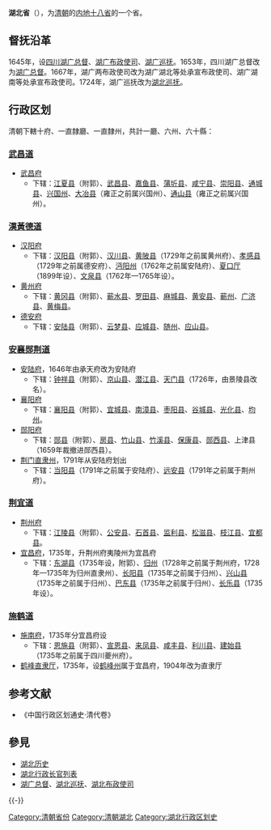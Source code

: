 {{Infobox Former Subdivision
|native_name = 
|conventional_long_name = 湖北省
|common_name = 鄂
|subdivision = [[清朝行政区划|省]]
|nation = {{QING}}
|year_start = 1645年
|event_start = 
|date_start = 
|year_end = 1911年
|event_end = 
|date_end = 
|p1 = 湖广承宣布政使司
|flag_p1 = 
|s1 = 湖北省 (中华民国)
|flag_s1 = Flag of the Republic of China 1912-1928.svg
|image_flag = 
|image_coat = 
|image_map = Qing Dynasty Hubei map 1911.svg
|image_map_caption = 1911年湖北省的範圍
|capital = [[武昌府|武昌府]]
|common_languages       = 
|stat_year1             = 
|stat_area1             = 
|stat_pop1              = 
|today ={{CHN}}[[湖北省|湖北省]]
}}
{{Contains Manchu text}}
'''湖北省'''（{{lang-mnc|ᡥᡡᠪᡝ <br>ᡤᠣᠯᠣ|v=hūbe golo}}），为[[清朝|清朝]]的[[内地十八省|内地十八省]]的一个省。
==督抚沿革==
1645年，设[[湖广总督|四川湖广总督]]、[[湖广布政使司|湖广布政使司]]、[[湖广巡抚|湖广巡抚]]。1653年，四川湖广总督改为[[湖广总督|湖广总督]]。1667年，湖广两布政使司改为湖广湖北等处承宣布政使司、湖广湖南等处承宣布政使司。1724年，湖广巡抚改为[[湖北巡抚|湖北巡抚]]。
==行政区划==
清朝下轄十府、一直隸廳、一直隸州，共計一廳、六州、六十縣：
===[[武昌道|武昌道]]===
*[[武昌府|武昌府]]
**下辖：[[江夏县|江夏县]]（附郭）、[[武昌县|武昌县]]、[[嘉鱼县|嘉鱼县]]、[[蒲圻县|蒲圻县]]、[[咸宁县|咸宁县]]、[[崇阳县|崇阳县]]、[[通城县|通城县]]、[[兴国州|兴国州]]、[[大冶县|大冶县]]（雍正之前属兴国州）、[[通山县|通山县]]（雍正之前属兴国州）。
===[[漢黃德道|漢黃德道]]===
*[[汉阳府|汉阳府]]
**下辖：[[汉阳县|汉阳县]]（附郭）、[[汉川县|汉川县]]、[[黄陂县|黄陂县]]（1729年之前属黄州府）、[[孝感县|孝感县]]（1729年之前属德安府）、[[沔阳州|沔阳州]]（1762年之前属安陆府）、[[夏口厅|夏口厅]]（1899年设）、[[洪湖市|文泉县]]（1762年—1765年设）。
*[[黄州府|黄州府]]
**下辖：[[黄冈县|黄冈县]]（附郭）、[[蕲水县|蕲水县]]、[[罗田县|罗田县]]、[[麻城县|麻城县]]、[[黄安县|黄安县]]、[[蕲州|蕲州]]、[[广济县|广济县]]、[[黄梅县|黄梅县]]。
*[[德安府|德安府]]
**下辖：[[安陆县|安陆县]]（附郭）、[[云梦县|云梦县]]、[[应城县|应城县]]、[[随州|随州]]、[[应山县|应山县]]。
===[[安襄郧荆道|安襄郧荆道]]===
*[[安陆府|安陆府]]，1646年由承天府改为安陆府
**下辖：[[钟祥县|钟祥县]]（附郭）、[[京山县|京山县]]、[[潜江县|潜江县]]、[[天门县|天门县]]（1726年，由景陵县改名）。
*[[襄阳府|襄阳府]]
**下辖：[[襄阳县|襄阳县]]（附郭）、[[宜城县|宜城县]]、[[南漳县|南漳县]]、[[枣阳县|枣阳县]]、[[谷城县|谷城县]]、[[光化县|光化县]]、[[均州|均州]]。
*[[郧阳府|郧阳府]]
**下辖：[[郧县|郧县]]（附郭）、[[房县|房县]]、[[竹山县|竹山县]]、[[竹溪县|竹溪县]]、[[保康县|保康县]]、[[郧西县|郧西县]]、上津县（1659年裁撤进郧西县）。
*[[荆门直隶州|荆门直隶州]]，1791年从安陆府划出
**下辖：[[当阳县|当阳县]]（1791年之前属于安陆府）、[[远安县|远安县]]（1791年之前属于荆州府）。
===[[荆宜道|荆宜道]]===
*[[荆州府|荆州府]]
**下辖：[[江陵县|江陵县]]（附郭）、[[公安县|公安县]]、[[石首县|石首县]]、[[监利县|监利县]]、[[松滋县|松滋县]]、[[枝江县|枝江县]]、[[宜都县|宜都县]]。
*[[宜昌府|宜昌府]]，1735年，升荆州府夷陵州为宜昌府
**下辖：[[东湖县|东湖县]]（1735年设，附郭）、[[归州|归州]]（1728年之前属于荆州府，1728年—1735年为归州直隶州）、[[长阳县|长阳县]]（1735年之前属于归州）、[[兴山县|兴山县]]（1735年之前属于归州）、[[巴东县|巴东县]]（1735年之前属于归州）、[[长乐县|长乐县]]（1735年设）。
===[[施鹤道|施鹤道]]===
*[[施南府|施南府]]，1735年分宜昌府设
**下辖：[[恩施县|恩施县]]（附郭）、[[宣恩县|宣恩县]]、[[来凤县|来凤县]]、[[咸丰县|咸丰县]]、[[利川县|利川县]]、[[建始县|建始县]]（1735年之前属于四川夔州府）。
*[[鶴峰廳|鹤峰直隶厅]]，1735年，设[[鹤峰州|鹤峰州]]属于宜昌府，1904年改为直隶厅
== 参考文献  ==
{{Reflist}}
*《中国行政区划通史·清代卷》
== 參見 ==
{{Portal box|湖北|历史}}
* [[湖北历史|湖北历史]]
* [[湖北行政长官列表|湖北行政长官列表]]
* [[湖广总督|湖广总督]]、[[湖北巡抚|湖北巡抚]]、[[湖北布政使司|湖北布政使司]]

{{-}}
{{s-start}}
{{s-before|[[大明|大明]][[湖广承宣布政使司|湖广承宣布政使司]]}}
{{s-title|{{QING}}湖北省}}
{{s-after|{{ROC-1912}}[[湖北省_(中華民國)|湖北省]]}}
{{s-end}}
{{清朝行政区划|nocat}}
{{清朝湖北省行政區劃|nocat}}

[[Category:清朝省份|Category:清朝省份]]
[[Category:清朝湖北|Category:清朝湖北]]
[[Category:湖北行政区划史|Category:湖北行政区划史]]